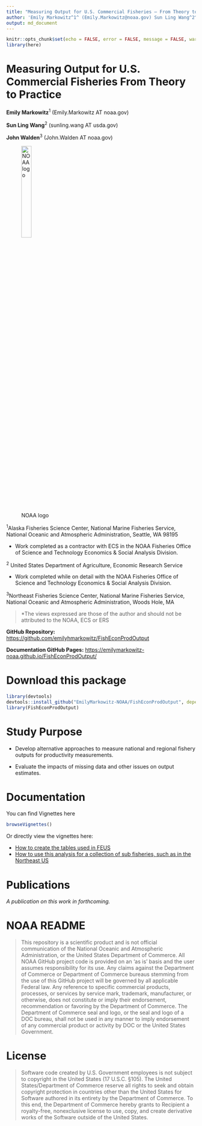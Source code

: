 ```yaml
---
title: "Measuring Output for U.S. Commercial Fisheries — From Theory to Practice"
author: 'Emily Markowitz^1^ (Emily.Markowitz@noaa.gov) Sun Ling Wang^2^ (Sun-Ling.Wang@noaa.gov) \n\n ^1^Contractor, ECS Federal in support of NOAA Fisheries Office of Science and Technology Economics & Social Analysis Division \n\n ^2^On detail with the NOAA Fisheries Office of Science and Technology Economics & Social Analysis Division \n\n >*The views expressed are those of the author and should not be attributed to the NOAA, ECS or ERS'
output: md_document
---
```


```r
knitr::opts_chunk$set(echo = FALSE, error = FALSE, message = FALSE, warning = FALSE)
library(here)
```

# Measuring Output for U.S. Commercial Fisheries From Theory to Practice

:::::: {.cols data-latex=""}

::: {.col data-latex="{0.65\textwidth}"}


**Emily Markowitz**^1^ (Emily.Markowitz AT noaa.gov)

**Sun Ling Wang**^2^ (sunling.wang AT usda.gov)

**John Walden**^3^ (John.Walden AT noaa.gov)


:::

::: {.col data-latex="{0.05\textwidth}"}


:::

::: {.col data-latex="{0.3\textwidth}"}

![NOAA logo](./docs/www/noaa_logo.gif){width=25%}

:::
::::::


^1^Alaska Fisheries Science Center, National Marine Fisheries Service, National Oceanic and Atmospheric Administration, Seattle, WA 98195

 - Work completed as a contractor with ECS in the NOAA Fisheries Office of Science and Technology Economics & Social Analysis Division. 

^2^ United States Department of Agriculture, Economic Research Service 

 - Work completed while on detail with the NOAA Fisheries Office of Science and Technology Economics & Social Analysis Division. 

^3^Northeast Fisheries Science Center, 
National Marine Fisheries Service, National Oceanic and Atmospheric Administration,
Woods Hole, MA

> *The views expressed are those of the author and should not be attributed to the NOAA, ECS or ERS

**GitHub Repository:** [https://github.com/emilyhmarkowitz/FishEconProdOutput](https://github.com/EmilyMarkowitz-NOAA/FishEconProdOutput)  

**Documentation GitHub Pages:** [https://emilymarkowitz-noaa.github.io/FishEconProdOutput/](https://emilymarkowitz-noaa.github.io/FishEconProdOutput/)

# Download this package

```r
library(devtools)
devtools::install_github("EmilyMarkowitz-NOAA/FishEconProdOutput", dependencies = TRUE)
library(FishEconProdOutput)
```


# Study Purpose

 - Develop alternative approaches to measure national and regional fishery outputs for productivity measurements.

 - Evaluate the impacts of missing data and other issues on output estimates. 


# Documentation

You can find Vignettes here

```r
browseVignettes()
```

Or directly view the vignettes here: 

 - [How to create the tables used in FEUS](https://emilymarkowitz-noaa.github.io/FishEconProdOutput/articles/FEUS-tables.html)
 - [How to use this analysis for a collection of sub fisheries, such as in the Northeast US](https://emilymarkowitz-noaa.github.io/FishEconProdOutput/articles/NEFSC-Fishery.html)

# Publications

*A publication on this work in forthcoming.*


# NOAA README

>This repository is a scientific product and is not official communication of the National Oceanic and Atmospheric Administration, or the United States Department of Commerce. All NOAA GitHub project code is provided on an ‘as is’ basis and the user assumes responsibility for its use. Any claims against the Department of Commerce or Department of Commerce bureaus stemming from the use of this GitHub project will be governed by all applicable Federal law. Any reference to specific commercial products, processes, or services by service mark, trademark, manufacturer, or otherwise, does not constitute or imply their endorsement, recommendation or favoring by the Department of Commerce. The Department of Commerce seal and logo, or the seal and logo of a DOC bureau, shall not be used in any manner to imply endorsement of any commercial product or activity by DOC or the United States Government.


# License

>Software code created by U.S. Government employees is not subject to copyright in the United States (17 U.S.C. §105). The United States/Department of Commerce reserve all rights to seek and obtain copyright protection in countries other than the United States for Software authored in its entirety by the Department of Commerce. To this end, the Department of Commerce hereby grants to Recipient a royalty-free, nonexclusive license to use, copy, and create derivative works of the Software outside of the United States.


